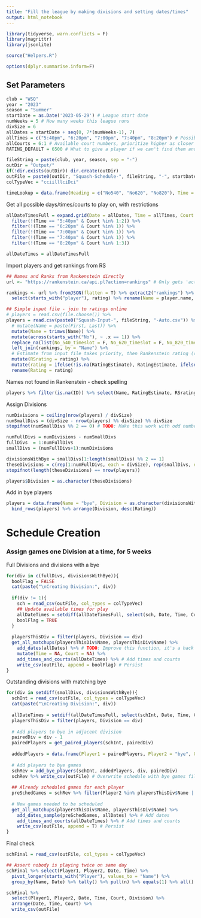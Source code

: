 ```yaml
---
title: "Fill the league by making divisions and setting dates/times"
output: html_notebook
---
```



```r
library(tidyverse, warn.conflicts = F)
library(magrittr)
library(jsonlite)

source("Helpers.R")

options(dplyr.summarise.inform=F)
```


## Set Parameters
```r
club = "WSQ"
year = "2023"
season = "Summer"
startDate = as.Date('2023-05-29') # League start date
numWeeks = 5 # How many weeks this league runs
divSize = 6
allDates = startDate + seq(0, 7*(numWeeks-1), 7)
allTimes = c("5:40pm", "6:20pm", "7:00pm", "7:40pm", "8:20pm") # Possible court times
allCourts = 6:1 # Available court numbers, prioritize higher as closer to squash office
RATING_DEFAULT = 6500 # What to give a player if we can't find them and nothing in the input file
```


```r
fileString = paste(club, year, season, sep = "-")
outDir = "Output/"
if(!dir.exists(outDir)) dir.create(outDir)
outFile = paste0(outDir, "Squash-Schedule-", fileString, "-", startDate, ".csv")
colTypeVec = "cciilllciDci"
```


```r
timeLookup = data.frame(Heading = c("No540", "No620", "No820"), Time = allTimes[c(1, 2, 5)])
```


Get all possible days/times/courts to play on, with restrictions
```r
allDateTimesFull = expand.grid(Date = allDates, Time = allTimes, Court = allCourts) %>%
  filter(!(Time == "5:40pm" & Court %in% 1:2)) %>%
  filter(!(Time == "6:20pm" & Court %in% 1)) %>%
  filter(!(Time == "7:00pm" & Court %in% 1)) %>%
  filter(!(Time == "7:40pm" & Court %in% 1)) %>%
  filter(!(Time == "8:20pm" & Court %in% 1:3))

allDateTimes = allDateTimesFull
```


Import players and get rankings from RS
```r
## Names and Ranks from Rankenstein directly
url <- "https://rankenstein.ca/api.pl?action=rankings" # Only gets 'active' players, unfortunately

rankings <- url %>% fromJSON(flatten = T) %>% extract2("rankings") %>% 
  select(starts_with("player"), rating) %>% rename(Name = player.name, ID = player.id)

## Simple input file - join to ratings online
# players = read.csv(file.choose()) %>%
players = read.csv(paste0("Squash-Input-", fileString, "-Auto.csv")) %>%
  # mutate(Name = paste(First, Last)) %>%
  mutate(Name = trimws(Name)) %>%
  mutate(across(starts_with("No"), ~ .x == 1)) %>%
  replace_na(list(No_540_timeslot = F, No_620_timeslot = F, No_820_timeslot = F)) %>%
  left_join(rankings, by = "Name") %>%
  # Estimate from input file takes priority, then Rankenstein rating (could be old or egregiously wrong), then default value if neither available
  mutate(RSrating = rating) %>%
  mutate(rating = ifelse(!is.na(RatingEstimate), RatingEstimate, ifelse(!is.na(rating), rating, RATING_DEFAULT))) %>%
  rename(Rating = rating)
```


Names not found in Rankenstein - check spelling
```r
players %>% filter(is.na(ID)) %>% select(Name, RatingEstimate, RSrating)
```

Assign Divisions
```r
numDivisions = ceiling(nrow(players) / divSize)
numSmallDivs = (divSize - nrow(players) %% divSize) %% divSize
stopifnot(numSmallDivs %% 2 == 0) # TODO: Make this work with odd number of smaller divs

numFullDivs = numDivisions - numSmallDivs
fullDivs  = 1:numFullDivs
smallDivs = (numFullDivs+1):numDivisions

divisionsWithBye = smallDivs[1:length(smallDivs) %% 2 == 1]
theseDivisions = c(rep(1:numFullDivs, each = divSize), rep(smallDivs, each = divSize-1))
stopifnot(length(theseDivisions) == nrow(players))

players$Division = as.character(theseDivisions)
```


Add in bye players
```r
players = data.frame(Name = "bye", Division = as.character(divisionsWithBye)) %>%
  bind_rows(players) %>% arrange(Division, desc(Rating))
```


# Schedule Creation

### Assign games one Division at a time, for 5 weeks

Full Divisions and divisions with a bye
```r
for(div in c(fullDivs, divisionsWithBye)){
  boolFlag = FALSE
  cat(paste("\nCreating Division:", div))
  
  if(div != 1){
    sch = read_csv(outFile, col_types = colTypeVec)
    ## Update available times for play
    allDateTimes = setdiff(allDateTimesFull, select(sch, Date, Time, Court))
    boolFlag = TRUE
  }
  
  playersThisDiv = filter(players, Division == div)
  get_all_matchups(playersThisDiv$Name, playersThisDiv$Name) %>%
    add_dates(allDates) %>% # TODO: Improve this function, it's a hack for now
    mutate(Time = NA, Court = NA) %>%
    add_times_and_courts(allDateTimes) %>% # Add times and courts
    write_csv(outFile, append = boolFlag) # Persist
}
```


Outstanding divisions with matching bye
```r
for(div in setdiff(smallDivs, divisionsWithBye)){
  schInt = read_csv(outFile, col_types = colTypeVec)
  cat(paste("\nCreating Division:", div))
  
  allDateTimes = setdiff(allDateTimesFull, select(schInt, Date, Time, Court))
  playersThisDiv = filter(players, Division == div)
  
  # Add players to bye in adjacent division
  pairedDiv = div - 1
  pairedPlayers = get_paired_players(schInt, pairedDiv)
  
  addedPlayers = data.frame(Player1 = pairedPlayers, Player2 = "bye", OtherDivPlayer = playersThisDiv$Name, Division = as.character(pairedDiv))
  
  # Add players to bye games
  schRev = add_bye_players(schInt, addedPlayers, div, pairedDiv)
  schRev %>% write_csv(outFile) # Overwrite schedule with bye games filled in
  
  ## Already scheduled games for each player
  preSchedGames = schRev %>% filter(Player2 %in% playersThisDiv$Name | Player1 %in% playersThisDiv$Name)
  
  # New games needed to be scheduled
  get_all_matchups(playersThisDiv$Name, playersThisDiv$Name) %>%
    add_dates_sample(preSchedGames, allDates) %>% # Add dates
    add_times_and_courts(allDateTimes) %>% # Add times and courts
    write_csv(outFile, append = T) # Persist
}
```


Final check
```r
schFinal = read_csv(outFile, col_types = colTypeVec)

## Assert nobody is playing twice on same day
schFinal %>% select(Player1, Player2, Date, Time) %>% 
  pivot_longer(starts_with("Player"), values_to = "Name") %>%
  group_by(Name, Date) %>% tally() %>% pull(n) %>% equals(1) %>% all() %>% stopifnot()

schFinal %>% 
  select(Player1, Player2, Date, Time, Court, Division) %>% 
  arrange(Date, Time, Court) %>%
  write_csv(outFile)

```

